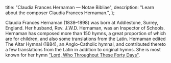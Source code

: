   title: "Claudia Frances Hernaman — Notae Bibliae",
  description: "Learn about the composer Claudia Frances Hernaman.",
};

<Initial text="Claudia Frances Hernaman" />

Claudia Frances Hernaman (1838–1898) was born at Addlestone, Surrey, England. Her husband, Rev. J.W.D. Hernaman, was an Inspector of Schools. Hernaman has composed more than 150 hymns, a great proportion of which are for children, and also some translations from the Latin. Hernaman edited The Altar Hymnal (1884), an Anglo-Catholic hymnal, and contributed thereto a few translations from the Latin in addition to original hymns. She is most known for her hymn ["Lord, Who Throughout These Forty Days"](/liturgy/music/hymns/lord-who-throughout-these-forty-days).
